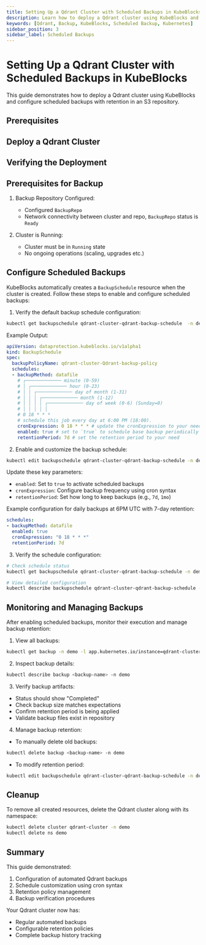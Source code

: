 ```yaml
---
title: Setting Up a Qdrant Cluster with Scheduled Backups in KubeBlocks
description: Learn how to deploy a Qdrant cluster using KubeBlocks and configure automated scheduled backups with retention in an S3 repository.
keywords: [Qdrant, Backup, KubeBlocks, Scheduled Backup, Kubernetes]
sidebar_position: 3
sidebar_label: Scheduled Backups
---
```



# Setting Up a Qdrant Cluster with Scheduled Backups in KubeBlocks

This guide demonstrates how to deploy a Qdrant cluster using KubeBlocks and configure scheduled backups with retention in an S3 repository.

## Prerequisites


<Prerequisites />

## Deploy a Qdrant Cluster


<CreateCluster />

## Verifying the Deployment


<VerifyCluster />

## Prerequisites for Backup

1. Backup Repository Configured:
   - Configured `BackupRepo`
   - Network connectivity between cluster and repo, `BackupRepo` status is `Ready`

2. Cluster is Running:
   - Cluster must be in `Running` state
   - No ongoing operations (scaling, upgrades etc.)

## Configure Scheduled Backups

KubeBlocks automatically creates a `BackupSchedule` resource when the cluster is created. Follow these steps to enable and configure scheduled backups:

1. Verify the default backup schedule configuration:

```bash
kubectl get backupschedule qdrant-cluster-qdrant-backup-schedule  -n demo -oyaml
```

Example Output:
```yaml
apiVersion: dataprotection.kubeblocks.io/v1alpha1
kind: BackupSchedule
spec:
  backupPolicyName: qdrant-cluster-Qdrant-backup-policy
  schedules:
  - backupMethod: datafile
    # ┌───────────── minute (0-59)
    # │ ┌───────────── hour (0-23)
    # │ │ ┌───────────── day of month (1-31)
    # │ │ │ ┌───────────── month (1-12)
    # │ │ │ │ ┌───────────── day of week (0-6) (Sunday=0)
    # │ │ │ │ │
    # 0 18 * * *
    # schedule this job every day at 6:00 PM (18:00).
    cronExpression: 0 18 * * * # update the cronExpression to your need
    enabled: true # set to `true` to schedule base backup periodically
    retentionPeriod: 7d # set the retention period to your need
```

2. Enable and customize the backup schedule:
```bash
kubectl edit backupschedule qdrant-cluster-qdrant-backup-schedule -n demo
```

Update these key parameters:
- `enabled`: Set to `true` to activate scheduled backups
- `cronExpression`: Configure backup frequency using cron syntax
- `retentionPeriod`: Set how long to keep backups (e.g., `7d`, `1mo`)

Example configuration for daily backups at 6PM UTC with 7-day retention:
```yaml
schedules:
- backupMethod: datafile
  enabled: true
  cronExpression: "0 18 * * *"
  retentionPeriod: 7d
```

3. Verify the schedule configuration:
```bash
# Check schedule status
kubectl get backupschedule qdrant-cluster-qdrant-backup-schedule -n demo -w

# View detailed configuration
kubectl describe backupschedule qdrant-cluster-qdrant-backup-schedule -n demo
```

## Monitoring and Managing Backups

After enabling scheduled backups, monitor their execution and manage backup retention:

1. View all backups:
```bash
kubectl get backup -n demo -l app.kubernetes.io/instance=qdrant-cluster
```

2. Inspect backup details:
```bash
kubectl describe backup <backup-name> -n demo
```

3. Verify backup artifacts:
- Status should show "Completed"
- Check backup size matches expectations
- Confirm retention period is being applied
- Validate backup files exist in repository

4. Manage backup retention:
- To manually delete old backups:
```bash
kubectl delete backup <backup-name> -n demo
```
- To modify retention period:
```bash
kubectl edit backupschedule qdrant-cluster-qdrant-backup-schedule -n demo
```

## Cleanup
To remove all created resources, delete the Qdrant cluster along with its namespace:

```bash
kubectl delete cluster qdrant-cluster -n demo
kubectl delete ns demo
```

## Summary

This guide demonstrated:
1. Configuration of automated Qdrant backups
2. Schedule customization using cron syntax
3. Retention policy management
4. Backup verification procedures

Your Qdrant cluster now has:
- Regular automated backups
- Configurable retention policies
- Complete backup history tracking
